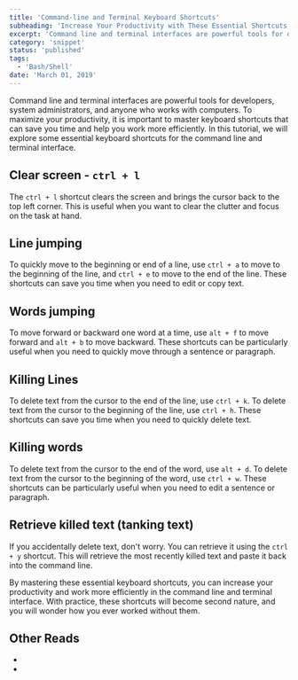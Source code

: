 ```yaml
---
title: 'Command-line and Terminal Keyboard Shortcuts'
subheading: 'Increase Your Productivity with These Essential Shortcuts'
excerpt: 'Command line and terminal interfaces are powerful tools for developers, system administrators, and anyone who works with computers. To maximize your productivity, it is important to master keyboard shortcuts that can save you time and help you work more efficiently. In this tutorial, we will explore some essential keyboard shortcuts for the command line and terminal interface.'
category: 'snippet'
status: 'published'
tags:
  - 'Bash/Shell'
date: 'March 01, 2019'
---
```


Command line and terminal interfaces are powerful tools for developers, system administrators, and anyone who works with computers. To maximize your productivity, it is important to master keyboard shortcuts that can save you time and help you work more efficiently. In this tutorial, we will explore some essential keyboard shortcuts for the command line and terminal interface.

## Clear screen - `ctrl + l`
The `ctrl + l` shortcut clears the screen and brings the cursor back to the top left corner. This is useful when you want to clear the clutter and focus on the task at hand.

## Line jumping
To quickly move to the beginning or end of a line, use `ctrl + a` to move to the beginning of the line, and `ctrl + e` to move to the end of the line. These shortcuts can save you time when you need to edit or copy text.

## Words jumping
To move forward or backward one word at a time, use `alt + f` to move forward and `alt + b` to move backward. These shortcuts can be particularly useful when you need to quickly move through a sentence or paragraph.

## Killing Lines
To delete text from the cursor to the end of the line, use `ctrl + k`. To delete text from the cursor to the beginning of the line, use `ctrl + h`. These shortcuts can save you time when you need to quickly delete text.

## Killing words
To delete text from the cursor to the end of the word, use `alt + d`. To delete text from the cursor to the beginning of the word, use `ctrl + w`. These shortcuts can be particularly useful when you need to edit a sentence or paragraph.

## Retrieve killed text (tanking text)
If you accidentally delete text, don't worry. You can retrieve it using the `ctrl + y` shortcut. This will retrieve the most recently killed text and paste it back into the command line.

By mastering these essential keyboard shortcuts, you can increase your productivity and work more efficiently in the command line and terminal interface. With practice, these shortcuts will become second nature, and you will wonder how you ever worked without them.

## Other Reads
- <Link href="/blog/posts/bash-scripting-intro" label="Bash Scripting: Introduction - Automate tasks, manipulate files and directories, and run complex operations on the command line" isInternal={true}/>
- <Link href="/blog/posts/basic-bash-scripting-and-command-line" label="Basics of Bash and Shell Scripting - A quick introduction to Bash and shell scripting" isInternal={true}/>
